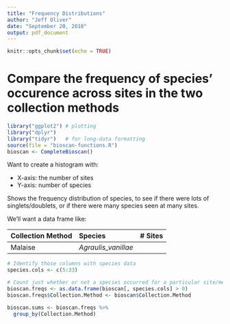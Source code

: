 ```yaml
---
title: "Frequency Distributions"
author: "Jeff Oliver"
date: "September 20, 2018"
output: pdf_document
---
```


```r
knitr::opts_chunk$set(echo = TRUE)
```

# Compare the frequency of species' occurence across sites in the two collection methods

```r
library("ggplot2") # plotting 
library("dplyr")
library("tidyr")   # for long-data formatting
source(file = "bioscan-functions.R")
bioscan <- CompleteBioscan()
```

Want to create a histogram with:

+ X-axis: the number of sites
+ Y-axis: number of species

Shows the frequency distribution of species, to see if there were lots of singlets/doublets, or if there were many species seen at many sites.

We'll want a data frame like:

| Collection Method | Species | # Sites |
|:------------------|:--------|:-------:|
| Malaise           | _Agraulis\_vanillae_ |  |


```r
# Identify those columns with species data
species.cols <- c(5:33)

# Count just whether or not a species occurred for a particular site/method
bioscan.freqs <- as.data.frame(bioscan[, species.cols] > 0)
bioscan.freqs$Collection.Method <- bioscan$Collection.Method

bioscan.sums <- bioscan.freqs %>%
  group_by(Collection.Method)
```
